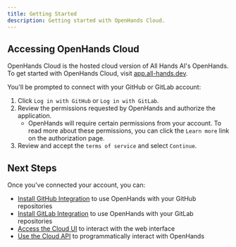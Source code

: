 ```yaml
---
title: Getting Started
description: Getting started with OpenHands Cloud.
---
```


## Accessing OpenHands Cloud

OpenHands Cloud is the hosted cloud version of All Hands AI's OpenHands. To get started with OpenHands Cloud,
visit [app.all-hands.dev](https://app.all-hands.dev).

You'll be prompted to connect with your GitHub or GitLab account:

1. Click `Log in with GitHub` or `Log in with GitLab`.
2. Review the permissions requested by OpenHands and authorize the application.
   - OpenHands will require certain permissions from your account. To read more about these permissions,
     you can click the `Learn more` link on the authorization page.
3. Review and accept the `terms of service` and select `Continue`.

## Next Steps

Once you've connected your account, you can:

- [Install GitHub Integration](./github-installation) to use OpenHands with your GitHub repositories
- [Install GitLab Integration](./gitlab-installation) to use OpenHands with your GitLab repositories
- [Access the Cloud UI](./cloud-ui) to interact with the web interface
- [Use the Cloud API](./cloud-api) to programmatically interact with OpenHands
